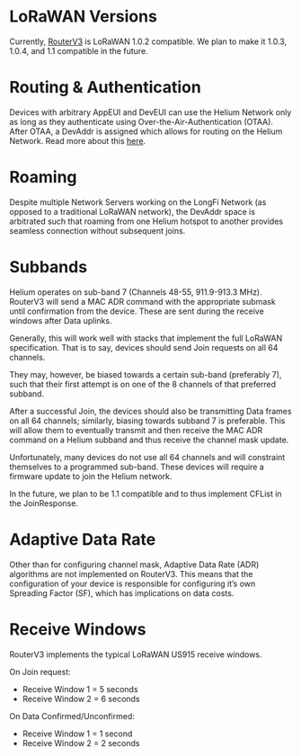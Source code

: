 # LoRaWAN Versions
Currently, [RouterV3](https://github.com/helium/routerv3) is LoRaWAN 1.0.2 compatible. We plan to make it 1.0.3, 1.0.4, and 1.1 compatible in the future.

# Routing & Authentication

Devices with arbitrary AppEUI and DevEUI can use the Helium Network only as long as they authenticate using Over-the-Air-Authentication (OTAA). After OTAA, a DevAddr is assigned which allows for routing on the Helium Network. Read more about this [here](/longfi/longfi-routing).

# Roaming

Despite multiple Network Servers working on the LongFi Network (as opposed to a traditional LoRaWAN network), the DevAddr space is arbitrated such that roaming from one Helium hotspot to another provides seamless connection without subsequent joins.

# Subbands

Helium operates on sub-band 7 (Channels 48-55, 911.9-913.3 MHz). RouterV3 will send a MAC ADR command with the appropriate submask until confirmation from the device. These are sent during the receive windows after Data uplinks. 

Generally, this will work well with stacks that implement the full LoRaWAN specification. That is to say, devices should send Join requests on all 64 channels. 

They may, however, be biased towards a certain sub-band (preferably 7), such that their first attempt is on one of the 8 channels of that preferred subband.

After a successful Join, the devices should also be transmitting Data frames on all 64 channels; similarly, biasing towards subband 7 is preferable. This will allow them to eventually transmit and then receive the MAC ADR command on a Helium subband and thus receive the channel mask update.

Unfortunately, many devices do not use all 64 channels and will constraint themselves to a programmed sub-band. These devices will require a firmware update to join the Helium network.

In the future, we plan to be 1.1 compatible and to thus implement CFList in the JoinResponse.

# Adaptive Data Rate

Other than for configuring channel mask, Adaptive Data Rate (ADR) algorithms are not implemented on RouterV3. This means that the configuration of your device is responsible for configuring it’s own Spreading Factor (SF), which has implications on data costs.

# Receive Windows

RouterV3 implements the typical LoRaWAN US915 receive windows.

On Join request:
* Receive Window 1 = 5 seconds
* Receive Window 2 = 6 seconds

On Data Confirmed/Unconfirmed:
* Receive Window 1 = 1 second
* Receive Window 2 = 2 seconds

